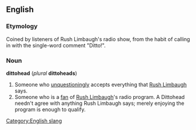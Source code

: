 ==English==
===Etymology===
Coined by listeners of Rush Limbaugh's radio show, from the habit of calling in with the single-word comment "Ditto!".

===Noun===
'''dittohead''' (''plural'' '''dittoheads''')

#Someone who [[unquestioningly]] accepts everything that [[w:Rush Limbaugh|Rush Limbaugh]] says.
#Someone who is a [[fan]] of [[w:Rush Limbaugh|Rush Limbaugh]]'s radio program. A Dittohead needn't agree with anything Rush Limbaugh says; merely enjoying the program is enough to qualify.

[[Category:English slang]]